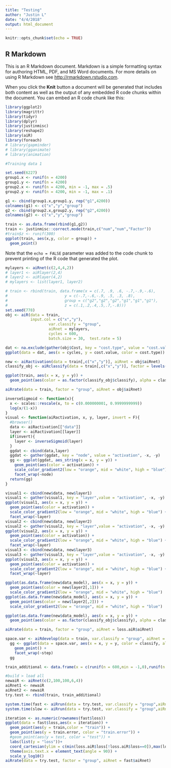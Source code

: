 ```yaml
---
title: "Testing"
author: "Justin L"
date: "4/4/2018"
output: html_document
---
```


```r
knitr::opts_chunk$set(echo = TRUE)
```

## R Markdown

This is an R Markdown document. Markdown is a simple formatting syntax for authoring HTML, PDF, and MS Word documents. For more details on using R Markdown see <http://rmarkdown.rstudio.com>.

When you click the **Knit** button a document will be generated that includes both content as well as the output of any embedded R code chunks within the document. You can embed an R code chunk like this:

```r
library(ggplot2)
library(magrittr)
library(tidyr)
library(dplyr)
library(justinmisc)
library(reshape2)
library(aiR)
library(foreach)
# library(gapminder)
# library(gganimate)
# library(animation)
```

```r
#Training data 1

set.seed(6227)
group1.x <- runif(n = 4200)
group1.y <- runif(n = 4200)
group2.x <- runif(n = 4200, min = -1, max = .5)
group2.y <- runif(n = 4200, min = -1, max = .1)

g1 <- cbind(group1.x,group1.y, rep("g1",4200))
colnames(g1) <- c("x","y","group")
g2 <- cbind(group2.x,group2.y, rep("g2",4200))
colnames(g2) <- c("x","y","group")

train <- as.data.frame(rbind(g1,g2))
train <- justinmisc::correct.mode(train,c("num","num","Factor"))
#train$z <- runif(300)
ggplot(train, aes(x,y, color = group)) +
  geom_point()

```

Note that the `echo = FALSE` parameter was added to the code chunk to prevent printing of the R code that generated the plot.

```r

mylayers <- aiRnet(c(2,4,4,2))
# layer1 <- aiRlayer(2,4)
# layer2 <- aiRlayer(4,2)
# mylayers <- list(layer1, layer2)
```


```r
# train <- rbind(train, data.frame(x = c(.7, .9, .6, -.7,-.9,-.6),
#                         y = c(-.7,-.6,-.9, .5, .3, .8),
#                         group = c("g2","g2","g2","g1","g1","g1"),
#                         z = c(.1,.2,.4,.5,.7,-.8)))
set.seed(778)
obj <- aiR(data = train,
           input.col = c("x","y"),
                   var.classify = "group",
                   aiRnet = mylayers,
                   cycles = 600,
                   batch.size = 30,  test.rate = 5)

```


```r
dat <- na.exclude(gather(obj$Cost, key = "cost.type", value = "cost.value", -cycles))
ggplot(data = dat, aes(x = cycles, y = cost.value, color = cost.type)) +geom_point() + scale_y_log10()
```


```r
new <- aiRactivation(data = train[,c("x","y")], aiRnet = obj$aiRnet)
classify_obj <- aiRclassify(data = train[,c("x","y")], factor = levels(train$group), aiRnet = obj$aiRnet)

ggplot(train, aes(x = x, y = y)) +
  geom_point(aes(color = as.factor(classify_obj$classify), alpha = classify_obj$node.max)) 
```

```r
aiRrate(data = train, factor = "group", aiRnet = obj$aiRnet)
```

```r
inverseSigmoid <- function(x){
  x <- scales::rescale(x, to = c(0.000000001, 0.9999999999))
  log(x/(1-x))
}
visual <- function(aiRactivation, x, y, layer, invert = F){
  #browser()
  data <- aiRactivation[["data"]]
  layer <- aiRactivation[[layer]]
  if(invert){
    layer <- inverseSigmoid(layer)
  }
  ggdat <- cbind(data,layer)
  ggdat <- gather(ggdat, key = "node", value = "activation", -x, -y)
  gg <- ggplot(ggdat, aes_string(x = x, y = y)) +
    geom_point(aes(color = activation)) +
    scale_color_gradient2(low = "orange", mid = "white", high = "blue") +
    facet_wrap(~node)
  return(gg)
}
```



```r
visual1 <- cbind(new$data, new$layer1)
visual1 <- gather(visual1, key = "layer",value = "activation", -x, -y)
ggplot(visual1, aes(x = x, y = y)) +
  geom_point(aes(color = activation)) +
  scale_color_gradient2(low = "orange", mid = "white", high = "blue") +
  facet_wrap(~layer)
visual2 <- cbind(new$data, new$layer2)
visual2 <- gather(visual2, key = "layer",value = "activation", -x, -y)
ggplot(visual2, aes(x = x, y = y)) +
  geom_point(aes(color = activation)) +
  scale_color_gradient2(low = "orange", mid = "white", high = "blue") +
  facet_wrap(~layer)
visual3 <- cbind(new$data, new$layer3)
visual3 <- gather(visual3, key = "layer",value = "activation", -x, -y)
ggplot(visual3, aes(x = x, y = y)) +
  geom_point(aes(color = activation)) +
  scale_color_gradient2(low = "orange", mid = "white", high = "blue") +
  facet_wrap(~layer)


```
```r
ggplot(as.data.frame(new$data_model), aes(x = x, y = y)) +
  geom_point(aes(color = new$layer2[,1])) +
  scale_color_gradient2(low = "orange", mid = "white", high = "blue")
ggplot(as.data.frame(new$data_model), aes(x = x, y = y)) +
  geom_point(aes(color = new$layer2[,2])) +
  scale_color_gradient2(low = "orange", mid = "white", high = "blue")
```




```r
ggplot(as.data.frame(new$data_model), aes(x = x, y = y)) +
  geom_point(aes(color = as.factor(classify_obj$classify), alpha = classify_obj$node.max)) 
```

```r
aiRrate(data = train, factor = "group", aiRnet = loss.aiR$aiRnet)
```


```r
space.var <- aiRdevelop(data = train, var.classify = "group", aiRnet = mylayers, sample.size = 1, batch.size = 60, steps = 22)
  gg <- ggplot(data = space.var, aes(x = x, y = y, color = classify, alpha = node.max)) +
    geom_point() +
    facet_wrap(~step)
  gg

```

```r
train_additional <- data.frame(x = c(runif(n = 600,min = -1,0),runif(n = 600, min = 0, 1)), y = c(runif(n = 600,min = 0,1),runif(n = 600, min = -1, 0)), group = as.factor(rep(c("g3","g4"), each = 600)))
```

```r
#build > load all
newaiR <- aiRnet(c(2,100,100,6,4))
aiRnet1 <- newaiR
aiRnet2 <- newaiR
try.test <- rbind(train, train_additional)

system.time(fast <- aiRrun(data = try.test, var.classify = "group",aiRnet = aiRnet1,cycles = 150,sample.size = 1,batch.size = 100,method.propigate = "fast"))
system.time(slow <- aiRrun(data = try.test, var.classify = "group",aiRnet = aiRnet2,cycles = 50,sample.size = 1,batch.size = 100,method.propigate = "slow"))
```

```r
iteration <- as.numeric(rownames(fast$loss))
ggplot(data = fast$loss,aes(x = iteration)) +
  geom_point(aes(y = train,color = "train")) +
  geom_point(aes(y = train.error, color = "train.error")) +
  #geom_point(aes(y = test, color = "test")) +
  labs(list(y = "loss"))+
  coord_cartesian(ylim = c(min(loss.aiR$loss[!loss.aiR$loss==0]),max(loss.aiR$loss)))+
  theme(axis.text.x = element_text(angle = 90)) +
  scale_y_log10()
aiRrate(data = try.test, factor = "group", aiRnet = fast$aiRnet)
```

